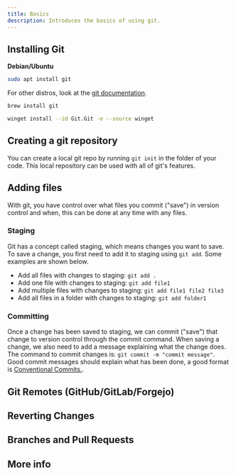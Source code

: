 ```yaml
---
title: Basics
description: Introduces the basics of using git.
---
```



## Installing Git

<Tabs>
  <TabItem label="Linux/Unix">

**Debian/Ubuntu**

```sh
sudo apt install git
```

For other distros, look at the [git documentation](https://git-scm.com/download/linux).

  </TabItem>
  <TabItem label="MacOS">
  
  ```sh 
  brew install git
  ```

  </TabItem>
  <TabItem label="Windows">
  
  ```sh
  winget install --id Git.Git -e --source winget
  ```
  
  </TabItem>
</Tabs>

## Creating a git repository

You can create a local git repo by running `git init` in the folder of your code. This local repository can be used with all of git's features.

## Adding files

With git, you have control over what files you commit ("save") in version control and when, this can be done at any time with any files.

### Staging

Git has a concept called staging, which means changes you want to save. To save a change, you first need to add it to staging using `git add`. Some examples are shown below.

- Add all files with changes to staging: `git add .`
- Add one file with changes to staging: `git add file1`
- Add multiple files with changes to staging: `git add file1 file2 file3`
- Add all files in a folder with changes to staging: `git add folder1`

### Committing

Once a change has been saved to staging, we can commit ("save") that change to version control through the commit command. 
When saving a change, we also need to add a message explaining what the change does. 
The command to commit changes is: `git commit -m "commit message"`. 
Good commit messages should explain what has been done, a good format is [Conventional Commits.](https://conventionalcommits.org).

## Git Remotes (GitHub/GitLab/Forgejo)

## Reverting Changes

## Branches and Pull Requests

## More info
